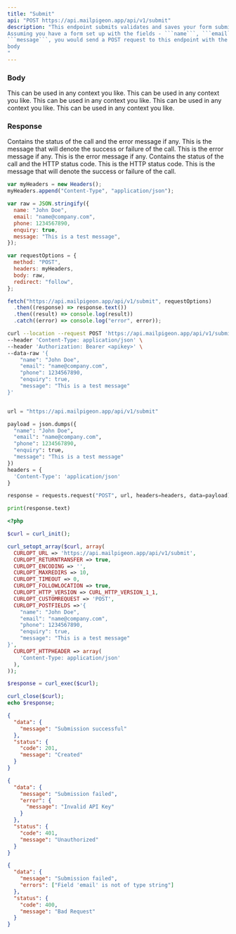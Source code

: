 ```yaml
---
title: "Submit"
api: "POST https://api.mailpigeon.app/api/v1/submit"
description: "This endpoint submits validates and saves your form submissions. 
Assuming you have a form set up with the fields - ```name```, ```email```, ```phone```, ```enquiry``` and
```message```, you would send a POST request to this endpoint with the following
body
"
---
```


### Body

<ParamField body="name" type="string">
  This can be used in any context you like.
</ParamField>

<ParamField body="email" type="string">
  This can be used in any context you like.
</ParamField>

<ParamField body="phone" type="integer">
  This can be used in any context you like.
</ParamField>

<ParamField body="enquiry" type="boolean">
  This can be used in any context you like.
</ParamField>

<ParamField body="message" type="string">
  This can be used in any context you like.
</ParamField>

### Response

<ResponseField name="data" type="object">
  Contains the status of the call and the error message if any.

<Expandable title="Toggle object">

<ResponseField name="message" type="string">
  This is the message that will denote the success or failure of the call.
</ResponseField>

<ResponseField name="error" type="string">
  This is the error message if any.

  <Expandable title="Toggle object">

<ResponseField name="message" type="string">
  This is the error message if any.
</ResponseField>

</Expandable>
</ResponseField>

</Expandable>

</ResponseField>

<ResponseField name="status" type="object">
  Contains the status of the call and the HTTP status code.

  <Expandable title="Toggle object">

<ResponseField name="code" type="integer">
  This is the HTTP status code.
</ResponseField>

<ResponseField name="message" type="string">
  This is the message that will denote the success or failure of the call.
</ResponseField>

</Expandable>
</ResponseField>

<RequestExample>

```javascript Javascript Request
var myHeaders = new Headers();
myHeaders.append("Content-Type", "application/json");

var raw = JSON.stringify({
  name: "John Doe",
  email: "name@company.com",
  phone: 1234567890,
  enquiry: true,
  message: "This is a test message",
});

var requestOptions = {
  method: "POST",
  headers: myHeaders,
  body: raw,
  redirect: "follow",
};

fetch("https://api.mailpigeon.app/api/v1/submit", requestOptions)
  .then((response) => response.text())
  .then((result) => console.log(result))
  .catch((error) => console.log("error", error));
```

```bash Bash Request
curl --location --request POST 'https://api.mailpigeon.app/api/v1/submit' \
--header 'Content-Type: application/json' \
--header 'Authorization: Bearer <apikey>' \
--data-raw '{
    "name": "John Doe",
    "email": "name@company.com",
    "phone": 1234567890,
    "enquiry": true,
    "message": "This is a test message"
}'
```

```python Python Request

url = "https://api.mailpigeon.app/api/v1/submit"

payload = json.dumps({
  "name": "John Doe",
  "email": "name@company.com",
  "phone": 1234567890,
  "enquiry": true,
  "message": "This is a test message"
})
headers = {
  'Content-Type': 'application/json'
}

response = requests.request("POST", url, headers=headers, data=payload)

print(response.text)
```

```php PHP Request
<?php

$curl = curl_init();

curl_setopt_array($curl, array(
  CURLOPT_URL => 'https://api.mailpigeon.app/api/v1/submit',
  CURLOPT_RETURNTRANSFER => true,
  CURLOPT_ENCODING => '',
  CURLOPT_MAXREDIRS => 10,
  CURLOPT_TIMEOUT => 0,
  CURLOPT_FOLLOWLOCATION => true,
  CURLOPT_HTTP_VERSION => CURL_HTTP_VERSION_1_1,
  CURLOPT_CUSTOMREQUEST => 'POST',
  CURLOPT_POSTFIELDS =>'{
    "name": "John Doe",
    "email": "name@company.com",
    "phone": 1234567890,
    "enquiry": true,
    "message": "This is a test message"
}',
  CURLOPT_HTTPHEADER => array(
    'Content-Type: application/json'
  ),
));

$response = curl_exec($curl);

curl_close($curl);
echo $response;
```

</RequestExample>

<ResponseExample>

```json Success
{
  "data": {
    "message": "Submission successful"
  },
  "status": {
    "code": 201,
    "message": "Created"
  }
}
```

```json Invalid API Key
{
  "data": {
    "message": "Submission failed",
    "error": {
      "message": "Invalid API Key"
    }
  },
  "status": {
    "code": 401,
    "message": "Unauthorized"
  }
}
```

```json Invalid Types
{
  "data": {
    "message": "Submission failed",
    "errors": ["Field 'email' is not of type string"]
  },
  "status": {
    "code": 400,
    "message": "Bad Request"
  }
}
```

</ResponseExample>
